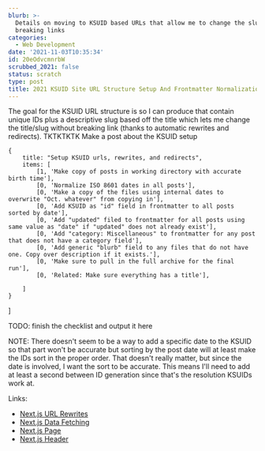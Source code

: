```yaml
---
blurb: >-
  Details on moving to KSUID based URLs that allow me to change the slug without
  breaking links
categories:
  - Web Development
date: '2021-11-03T10:35:34'
id: 20eOdvcmnrbW
scrubbed_2021: false
status: scratch
type: post
title: 2021 KSUID Site URL Structure Setup And Frontmatter Normalization
---
```


The goal for the KSUID URL structure is so I can produce that contain unique IDs plus a descriptive slug based off the title which lets me change the title/slug without breaking link (thanks to automatic rewrites and redirects). TKTKTKTK Make a post about the KSUID setup

    {
        title: "Setup KSUID urls, rewrites, and redirects",
        items: [
            [1, 'Make copy of posts in working directory with accurate birth time'],
            [0, 'Normalize ISO 8601 dates in all posts'],
            [0, 'Make a copy of the files using internal dates to overwrite "Oct. whatever" from copying in'],
            [0, 'Add KSUID as "id" field in frontmatter to all posts sorted by date'],
            [0, 'Add "updated" filed to frontmatter for all posts using same value as "date" if "updated" does not already exist'],
            [0, 'Add "category: Miscellaneous" to frontmatter for any post that does not have a category field'],
            [0, 'Add generic "blurb" field to any files that do not have one. Copy over description if it exists.'], 
            [0, 'Make sure to pull in the full archive for the final run'],
            [0, 'Related: Make sure everything has a title'],
            
        ]
    }
]


TODO: finish the checklist and output it here

NOTE: There doesn't seem to be a way to add a specific date to the KSUID so that part won't be accurate but sorting by the post date will at least make the IDs sort in the proper order. That doesn't really matter, but since the date is involved, I want the sort to be accurate. This means I'll need to add at least a second between ID generation since that's the resolution KSUIDs work at. 


Links:

- [Next.js URL Rewrites](https://nextjs.org/docs/api-reference/next.config.js/rewrites)
- [Next.js Data Fetching](https://nextjs.org/docs/basic-features/data-fetching)
- [Next.js Page](https://nextjs.org/docs/basic-features/pages)
- [Next.js Header](https://nextjs.org/docs/api-reference/next.config.js/headers)
